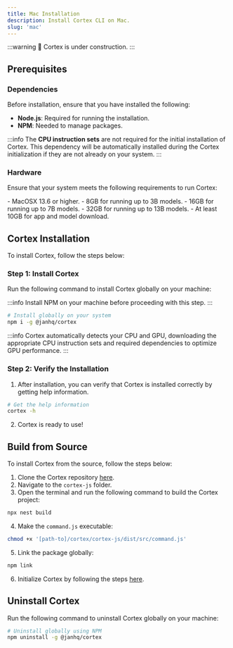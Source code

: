 ```yaml
---
title: Mac Installation
description: Install Cortex CLI on Mac.
slug: 'mac'
---
```



:::warning
🚧 Cortex is under construction.
:::

## Prerequisites

### Dependencies

Before installation, ensure that you have installed the following:

- **Node.js**: Required for running the installation.
- **NPM**: Needed to manage packages.

:::info
The **CPU instruction sets** are not required for the initial installation of Cortex. This dependency will be automatically installed during the Cortex initialization if they are not already on your system.
:::

### Hardware

Ensure that your system meets the following requirements to run Cortex:


<Tabs>
  <TabItem value="Mac Intel CPU" label="Mac Intel CPU" default>
  </TabItem>
  <TabItem value="Mac Apple Silicon" label="Mac Apple Silicon">
  </TabItem>
</Tabs>


<Tabs>
  <TabItem value="Operating System" label="Operating System" default>
    - MacOSX 13.6 or higher.
  </TabItem>
  <TabItem value="Memory" label="Memory">
    - 8GB for running up to 3B models.
    - 16GB for running up to 7B models.
    - 32GB for running up to 13B models.
  </TabItem>
  <TabItem value="Disk" label="Disk">
    - At least 10GB for app and model download.
  </TabItem>
</Tabs>


## Cortex Installation

To install Cortex, follow the steps below:

### Step 1: Install Cortex

Run the following command to install Cortex globally on your machine:

:::info
Install NPM on your machine before proceeding with this step.
:::

```sh
# Install globally on your system
npm i -g @janhq/cortex
```
:::info
Cortex automatically detects your CPU and GPU, downloading the appropriate CPU instruction sets and required dependencies to optimize GPU performance.
:::

### Step 2: Verify the Installation

1. After installation, you can verify that Cortex is installed correctly by getting help information.

```sh
# Get the help information
cortex -h
```
2. Cortex is ready to use!
## Build from Source

To install Cortex from the source, follow the steps below:

1. Clone the Cortex repository [here](https://github.com/janhq/cortex/tree/dev).
2. Navigate to the `cortex-js` folder.
3. Open the terminal and run the following command to build the Cortex project:

```sh
npx nest build
```

4. Make the `command.js` executable:

```sh
chmod +x '[path-to]/cortex/cortex-js/dist/src/command.js'
```

5. Link the package globally:

```sh
npm link
```
6. Initialize Cortex by following the steps [here](/docs/installation/mac).
## Uninstall Cortex

Run the following command to uninstall Cortex globally on your machine:
```sh
# Uninstall globally using NPM
npm uninstall -g @janhq/cortex
```